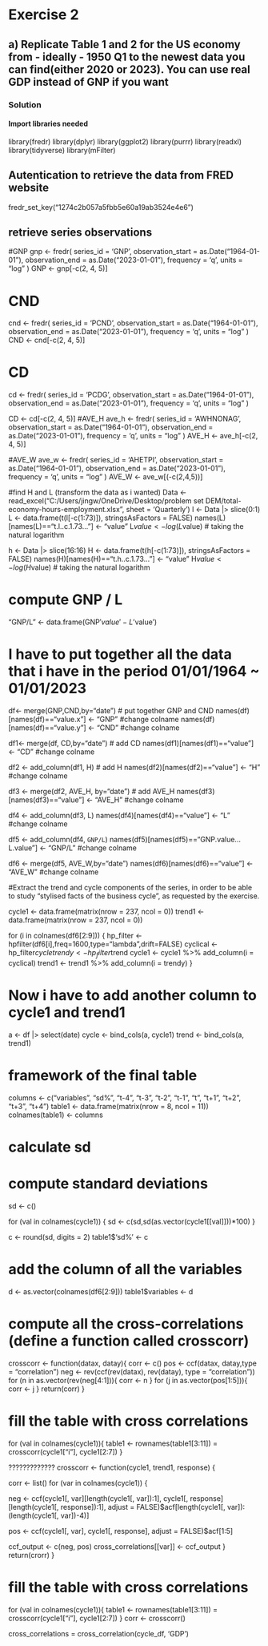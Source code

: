 # Exercise 2
## a) Replicate Table 1 and 2 for the US economy from - ideally - 1950 Q1 to the newest data you can find(either 2020 or 2023). You can use real GDP instead of GNP if you want

### Solution 
#### Import libraries needed
library(fredr)
library(dplyr)
library(ggplot2)
library(purrr)
library(readxl)
library(tidyverse)
library(mFilter)

## Autentication to retrieve the data from FRED website
fredr_set_key("1274c2b057a5fbb5e60a19ab3524e4e6")

## retrieve series observations
#GNP
gnp <- fredr(
    series_id = 'GNP',
    observation_start = as.Date("1964-01-01"),
    observation_end = as.Date("2023-01-01"),
    frequency = 'q',
    units = "log"
)
GNP <- gnp[-c(2, 4, 5)]

# CND
cnd <- fredr(
    series_id = 'PCND',
    observation_start = as.Date("1964-01-01"),
    observation_end = as.Date("2023-01-01"),
    frequency = 'q',
    units = "log"
)
CND <- cnd[-c(2, 4, 5)]

# CD
cd <- fredr(
    series_id = 'PCDG',
    observation_start = as.Date("1964-01-01"),
    observation_end = as.Date("2023-01-01"),
    frequency = 'q',
    units = "log"
)

CD <- cd[-c(2, 4, 5)]
#AVE_H
ave_h <- fredr(
    series_id = 'AWHNONAG',
    observation_start = as.Date("1964-01-01"),
    observation_end = as.Date("2023-01-01"),
    frequency = 'q',
    units = "log"
)
AVE_H <- ave_h[-c(2, 4, 5)]

#AVE_W
ave_w <- fredr(
    series_id = 'AHETPI',
    observation_start = as.Date("1964-01-01"),
    observation_end = as.Date("2023-01-01"),
    frequency = 'q',
    units = "log"
)
AVE_W <- ave_w[(-c(2,4,5))]

#find H and L (transform the data as i wanted)
Data <- read_excel("C:/Users/jingw/OneDrive/Desktop/problem set DEM/total-economy-hours-employment.xlsx", sheet = 'Quarterly')
l <- Data |> slice(0:1)
L <- data.frame(t(l[-c(1:73)]), stringsAsFactors = FALSE)
names(L)[names(L)=="t.l..c.1.73..."] <- "value"
L$value <- log(L$value)   # taking the natural logarithm


h <- Data |> slice(16:16)
H <- data.frame(t(h[-c(1:73)]), stringsAsFactors = FALSE)
names(H)[names(H)=="t.h..c.1.73..."] <- "value"
H$value <- log(H$value)   # taking the natural logarithm

# compute GNP / L 
"GNP/L" <- data.frame(GNP$'value' - L$'value')

# I have to put together all the data that i have in the period 01/01/1964 ~ 01/01/2023
df<- merge(GNP,CND,by="date") # put together GNP and CND
names(df)[names(df)=="value.x"] <- "GNP"                   #change colname
names(df)[names(df)=="value.y"] <- "CND"                   #change colname

df1<- merge(df, CD,by="date") # add CD
names(df1)[names(df1)=="value"] <- "CD"                    #change colname


df2 <- add_column(df1, H)     # add H
names(df2)[names(df2)=="value"] <- "H"                     #change colname

df3 <- merge(df2, AVE_H, by="date") # add AVE_H
names(df3)[names(df3)=="value"] <- "AVE_H"                 #change colname

df4 <- add_column(df3, L)
names(df4)[names(df4)=="value"] <- "L"                      #change colname

df5 <- add_column(df4, `GNP/L`)
names(df5)[names(df5)=="GNP.value...L.value"] <- "GNP/L"    #change colname

df6 <- merge(df5, AVE_W,by="date")
names(df6)[names(df6)=="value"] <- "AVE_W"                  #change colname




#Extract the trend and cycle components of the series, in order to be able to study "stylised facts of the business cycle", as requested by the exercise.

cycle1 <- data.frame(matrix(nrow = 237, ncol = 0))
trend1 <- data.frame(matrix(nrow = 237, ncol = 0))


for (i in colnames(df6[2:9])) {
hp_filter <- hpfilter(df6[i],freq=1600,type="lambda",drift=FALSE)
cyclical <- hp_filter$cycle
trendy <- hp_filter$trend
cycle1 <- cycle1 %>%
add_column(i = cyclical)
trend1 <- trend1 %>%
add_column(i = trendy)
}


# Now i have to add another column to cycle1 and trend1
a <- df |> select(date)
cycle <- bind_cols(a, cycle1) 
trend <- bind_cols(a, trend1)

# framework of the final table
columns <- c("variables", "sd%", "t-4", "t-3", "t-2", "t-1", "t", "t+1", "t+2", "t+3", "t+4")
table1 <- data.frame(matrix(nrow = 8, ncol = 11))
colnames(table1) <- columns

# calculate sd
# compute standard deviations
sd <- c()

for (val in colnames(cycle1)) {
sd <- c(sd,sd(as.vector(cycle1[[val]]))*100)
}

c <- round(sd, digits = 2)
table1$'sd%' <- c

# add the column of all the variables
d <- as.vector(colnames(df6[2:9]))
table1$variables <- d

# compute all the cross-correlations (define a function called crosscorr)
crosscorr <- function(datax, datay){
corr <- c()
pos <- ccf(datax, datay,type = "correlation")
neg <- rev(ccf(rev(datax), rev(datay), type = "correlation"))
for (n in as.vector(rev(neg[4:1])){
corr <- n
}
for (j in as.vector(pos[1:5])){
corr <- j
}
return(corr)
}

# fill the table with cross correlations
for (val in colnames(cycle1)){
table1 <- rownames(table1[3:11]) = crosscorr(cycle1["i"], cycle1[2:7])
}

?????????????
crosscorr <- function(cycle1, trend1, response) {
  
corr <- list()
for (var in colnames(cycle1)) {
    
neg <- ccf(cycle1[, var][length(cycle1[, var]):1], cycle1[, response][length(cycle1[, response]):1], adjust = FALSE)$acf[length(cycle1[, var]):(length(cycle1[, var])-4)]
    
pos <- ccf(cycle1[, var], cycle1[, response], adjust = FALSE)$acf[1:5]
    
ccf_output <- c(neg, pos)
cross_correlations[[var]] <- ccf_output
}
return(crorr)
}

# fill the table with cross correlations
for (val in colnames(cycle1)){
table1 <- rownames(table1[3:11]) = crosscorr(cycle1["i"], cycle1[2:7])
}
corr <- crosscorr()

cross_correlations = cross_correlation(cycle_df, 'GDP')


